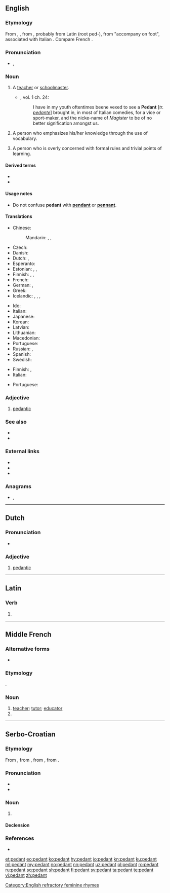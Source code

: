 {{also|pédant|Pedant}}
==English==

===Etymology===
From {{etyl|frm|en}} {{m|frm|pedant}}, {{m|frm|pedante}}, from {{etyl|it|en}} {{m|it|pedante||a teacher, schoolmaster, pedant}}, probably from Latin {{m|la|pes||foot}} (root ped-), from "accompany on foot", associated with Italian {{m|it|pedagogo||teacher, pedagogue}}. Compare French {{m|fr|pédant}}.

===Pronunciation===
* {{enPR|pĕdʹənt}}, {{IPA|/ˈpɛdənt/|lang=en}}

===Noun===
{{en-noun}}

# {{lb|en|archaic}} A [[teacher]] or [[schoolmaster]].
#* {{RQ:Flr Mntgn Essays}}, vol. 1 ch. 24:
#*: I have in my youth oftentimes beene vexed to see a '''Pedant''' [''tr. [[pedante]]''] brought in, in most of Italian comedies, for a vice or sport-maker, and the nicke-name of ''Magister'' to be of no better signification amongst us.
# A person who emphasizes his/her knowledge through the use of vocabulary.
# {{lb|en|slang}} A person who is overly concerned with formal rules and trivial points of learning.

====Derived terms====
* {{l|en|pedantic}}
* {{l|en|pedantry}}

====Usage notes====
* Do not confuse '''pedant''' with '''[[pendant]]''' or '''[[pennant]]'''.<!--no need to give the definitions here - that is what the links are for!-->

====Translations====
{{trans-top|person overly concerned with formal rules and trivial points of learning}}
* Chinese:
*: Mandarin: {{t+|cmn|夫子|tr=fūzǐ|sc=Hani}}, {{t|cmn|學究|sc=Hani}}, {{t+|cmn|学究|tr=xuéjiū|sc=Hani}}
* Czech: {{t|cs|pedant|m}}
* Danish: {{t|da|pedant}}
* Dutch: {{t+|nl|wijsneus|m|f}}, {{t+|nl|weetal|m|f}}
* Esperanto: {{t+|eo|pedanto}}
* Estonian: {{t+|et|pedant}}, {{t|et|juuksekarvalõhestaja}}, {{t|et|tähenärija}}
* Finnish: {{t+|fi|saivartelija}}, {{t+|fi|viisastelija}}, {{t+|fi|pedantti}}
* French: {{t+|fr|pédant|m}}
* German: {{t+|de|Pedant|m}}, {{t|de|Pedantin|f}}
* Greek: {{t+|el|σχολαστικός|m}}
* Icelandic: {{t|is|uppfullur af lærdómshroka|m}}, {{t|is|uppfull af lærdómshroka|f}}, {{t|is|smámunasamur maður|m}}, {{t|is|smámunasöm kona|f}}
{{trans-mid}}
* Ido: {{t+|io|pedanto}}
* Italian: {{t+|it|pedante|m}}
* Japanese: {{t|ja|衒学者|tr=げんがくしゃ, gengakusha|sc=Jpan}}
* Korean: {{t|ko|공론가|tr=gongnonga|sc=Kore}} <!-- ᄅ ("l/r") changes to "n" after "ᆼ" ("ng") -->
* Latvian: {{t|lv|pedants}}
* Lithuanian: {{t|lt|pedantas}}
* Macedonian: {{t|mk|педант|m|tr=pedánt|sc=Cyrl}}
* Portuguese: {{t+|pt|pedante|m|f}}
* Russian: {{t+|ru|педа́нт|m}}, {{t+|ru|педа́нтка|f}}
* Spanish: {{t+|es|pedante|m}}
* Swedish: {{t+|sv|pedant|c}}
{{trans-bottom}}

{{trans-top|person who emphasizes his/her knowledge through the use of vocabulary}}
* Finnish: {{t+|fi|viisastelija}}, {{t+|fi|saivartelija}}
* Italian: {{t|it|cervellone|m}}
{{trans-mid}}
* Portuguese: {{t+|pt|pedante|m|f}}
{{trans-bottom}}

===Adjective===
{{en-adj|-}}

# [[pedantic]]

===See also===
* {{pedialite}}
* {{Wikisource1911Enc Citation|Pedant}}

===External links===
* {{R:Webster 1913}}
* {{R:Century 1911}}
* {{R:OneLook}}

===Anagrams===
* {{l|en|panted}}, {{l|en|pentad}}

[[Category:English refractory feminine rhymes]]

----

==Dutch==

===Pronunciation===
* {{audio|Nl-pedant.ogg|Audio|lang=nl}}

===Adjective===
{{nl-adj}}

# [[pedantic]]

{{nl-decl-adj}}

----

==Latin==

===Verb===
{{la-verb-form|pedant}}

# {{inflection of|pedō||3|p|pres|actv|indc|lang=la}}

----

==Middle French==

===Alternative forms===
* {{l|frm|pedante}}

===Etymology===
{{borrowing|it|pedante|lang=frm}}.

===Noun===
{{frm-noun|m}}

# [[teacher]]; [[tutor]]; [[educator]]
# {{l|en|pedant}}

----

==Serbo-Croatian==

===Etymology===
From {{etyl|de|sh}} {{m|de|Pedant}}, from {{etyl|fr|sh}} {{m|fr|pédant}}, from {{etyl|it|sh}} {{m|it|pedante}}, from {{etyl|grc|sh}} {{m|grc|παιδεία}}.

===Pronunciation===
* {{IPA|/pědant/|lang=sh}}
* {{hyphenation|pe|dant|lang=sh}}

===Noun===
{{sh-noun|g=m|head=pèdant, pedȁnt|r|педант|пѐдант, педа̏нт}}

# {{l|en|pedant}} {{gloss|person who is overly concerned with formal rules and trivial points of learning}}

====Declension====
{{sh-decl-noun
|pèdant|pedanti
|pedanta|pèdanātā
|pedantu|pedantima
|pedanta|pedante
|pedante|pedanti
|pedantu|pedantima
|pedantom|pedantima
}}

===References===
* {{R:sh:HJP|eV9jXhM%3D}}

[[et:pedant]]
[[eo:pedant]]
[[ko:pedant]]
[[hy:pedant]]
[[io:pedant]]
[[kn:pedant]]
[[ku:pedant]]
[[ml:pedant]]
[[my:pedant]]
[[no:pedant]]
[[nn:pedant]]
[[uz:pedant]]
[[pl:pedant]]
[[ro:pedant]]
[[ru:pedant]]
[[sq:pedant]]
[[sh:pedant]]
[[fi:pedant]]
[[sv:pedant]]
[[ta:pedant]]
[[te:pedant]]
[[vi:pedant]]
[[zh:pedant]]